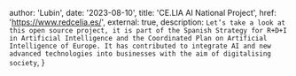 
  author: 'Lubin',
  date: '2023-08-10',
  title: 'CE.LIA AI National Project',
  href: 'https://www.redcelia.es/',
  external: true,
  description:
    `Let’s take a look at this open source project, it is part of the Spanish Strategy for R+D+I in Artificial Intelligence and the Coordinated Plan on Artificial Intelligence of Europe. It has contributed to integrate AI and new advanced technologies into businesses with the aim of digitalising society`,
}
